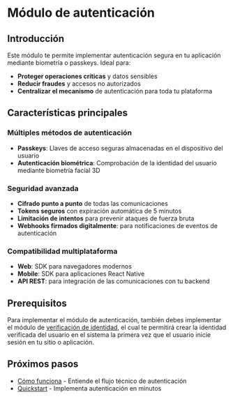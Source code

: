 # Módulo de autenticación

## Introducción

Este módulo te permite implementar autenticación segura en tu aplicación mediante biometría o passkeys. Ideal para:

- **Proteger operaciones críticas** y datos sensibles
- **Reducir fraudes** y accesos no autorizados
- **Centralizar el mecanismo** de autenticación para toda tu plataforma

## Características principales

### Múltiples métodos de autenticación
- **Passkeys**: Llaves de acceso seguras almacenadas en el dispositivo del usuario
- **Autenticación biométrica**: Comprobación de la identidad del usuario mediante biometría facial 3D

### Seguridad avanzada
- **Cifrado punto a punto** de todas las comunicaciones
- **Tokens seguros** con expiración automática de 5 minutos
- **Limitación de intentos** para prevenir ataques de fuerza bruta
- **Webhooks firmados digitalmente**: para notificaciones de eventos de autenticación

### Compatibilidad multiplataforma
- **Web**: SDK para navegadores modernos
- **Mobile**: SDK para aplicaciones React Native
- **API REST**: para integración de las comunicaciones con tu backend

## Prerequisitos

Para implementar el módulo de autenticación, también debes implementar el módulo de [verificación de identidad](../disclosure/how-it-works.mdx), el cual te permitirá crear la identidad verificada del usuario en el sistema la primera vez que el usuario inicie sesión en tu sitio o aplicación.

## Próximos pasos

- [Cómo funciona](./how-it-works) - Entiende el flujo técnico de autenticación
- [Quickstart](./quickstart) - Implementa autenticación en minutos
